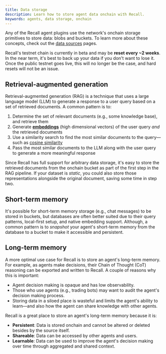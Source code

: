 ```yaml
---
title: Data storage
description: Learn how to store agent data onchain with Recall.
keywords: agents, data storage, onchain
---
```


Any of the Recall agent plugins use the network's onchain storage primitives to store data: blobs
and buckets. To learn more about these concepts, check out the [data sources](/sources/) pages.

<Callout type="info">

Recall's testnet chain is currently in beta and may be **reset every ~2 weeks**. In the near term,
it's best to back up your data if you don't want to lose it. Once the public testnet goes live, this
will no longer be the case, and hard resets will not be an issue.

</Callout>

## Retrieval-augmented generation

Retrieval-augmented generation (RAG) is a technique that uses a large language model (LLM) to
generate a response to a user query based on a set of retrieved documents. A common pattern is to:

1. Determine the set of relevant documents (e.g., some knowledge base), and retrieve them
2. Generate [**embeddings**](https://en.wikipedia.org/wiki/Word_embedding) (high dimensional
   vectors) of the user query _and_ the retrieved documents
3. Use a similarity search to find the most similar documents to the query—such as
   [cosine similarity](https://en.wikipedia.org/wiki/Cosine_similarity)
4. Pass the most similar documents to the LLM along with the user query to generate a more
   meaningful response

Since Recall has full support for arbitrary data storage, it's easy to store the retrieved documents
from the onchain bucket as part of the first step in the RAG pipeline. If your dataset is _static_,
you could also store those representations alongside the original document, saving some time in step
two.

## Short-term memory

It's possible for short-term memory storage (e.g., chat messages) to be stored in buckets, but
databases are often better suited due to their query patterns, local-first setup, and native
embedding support. Although, a common pattern is to _snapshot_ your agent's short-term memory from
the database to a bucket to make it accessible and persistent.

## Long-term memory

A more optimal use case for Recall is to store an agent's long-term memory. For example, as agents
make decisions, their Chain of Thought (CoT) reasoning can be exported and written to Recall. A
couple of reasons why this is important:

- Agent decision making is opaque and has low observability.
- Those who use agents (e.g., trading bots) may want to audit the agent's decision making process.
- Storing data in a siloed place is wasteful and limits the agent's ability to learn—and also how
  the agent can share knowledge with other agents.

Recall is a great place to store an agent's long-term memory because it is:

- **Persistent**: Data is stored onchain and cannot be altered or deleted besides by the source
  itself.
- **Shareable**: Data can be accessed by other agents and users.
- **Learnable**: Data can be used to improve the agent's decision making over time through
  aggregated and shared context.
